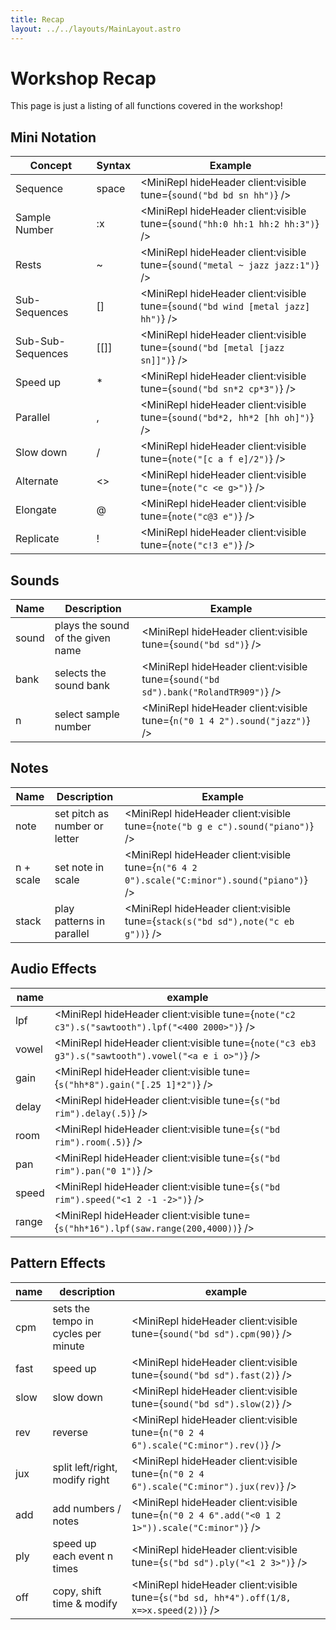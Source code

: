 ```yaml
---
title: Recap
layout: ../../layouts/MainLayout.astro
---
```



# Workshop Recap

This page is just a listing of all functions covered in the workshop!

## Mini Notation

| Concept           | Syntax   | Example                                                                          |
| ----------------- | -------- | -------------------------------------------------------------------------------- |
| Sequence          | space    | <MiniRepl hideHeader client:visible tune={`sound("bd bd sn hh")`} />             |
| Sample Number     | :x       | <MiniRepl hideHeader client:visible tune={`sound("hh:0 hh:1 hh:2 hh:3")`} />     |
| Rests             | ~        | <MiniRepl hideHeader client:visible tune={`sound("metal ~ jazz jazz:1")`} />     |
| Sub-Sequences     | \[\]     | <MiniRepl hideHeader client:visible tune={`sound("bd wind [metal jazz] hh")`} /> |
| Sub-Sub-Sequences | \[\[\]\] | <MiniRepl hideHeader client:visible tune={`sound("bd [metal [jazz sn]]")`} />    |
| Speed up          | \*       | <MiniRepl hideHeader client:visible tune={`sound("bd sn*2 cp*3")`} />            |
| Parallel          | ,        | <MiniRepl hideHeader client:visible tune={`sound("bd*2, hh*2 [hh oh]")`} />      |
| Slow down         | \/       | <MiniRepl hideHeader client:visible tune={`note("[c a f e]/2")`} />              |
| Alternate         | \<\>     | <MiniRepl hideHeader client:visible tune={`note("c <e g>")`} />                  |
| Elongate          | @        | <MiniRepl hideHeader client:visible tune={`note("c@3 e")`} />                    |
| Replicate         | !        | <MiniRepl hideHeader client:visible tune={`note("c!3 e")`} />                    |

## Sounds

| Name  | Description                       | Example                                                                            |
| ----- | --------------------------------- | ---------------------------------------------------------------------------------- |
| sound | plays the sound of the given name | <MiniRepl hideHeader client:visible tune={`sound("bd sd")`} />                     |
| bank  | selects the sound bank            | <MiniRepl hideHeader client:visible tune={`sound("bd sd").bank("RolandTR909")`} /> |
| n     | select sample number              | <MiniRepl hideHeader client:visible tune={`n("0 1 4 2").sound("jazz")`} />         |

## Notes

| Name      | Description                   | Example                                                                                      |
| --------- | ----------------------------- | -------------------------------------------------------------------------------------------- |
| note      | set pitch as number or letter | <MiniRepl hideHeader client:visible tune={`note("b g e c").sound("piano")`} />               |
| n + scale | set note in scale             | <MiniRepl hideHeader client:visible tune={`n("6 4 2 0").scale("C:minor").sound("piano")`} /> |
| stack     | play patterns in parallel     | <MiniRepl hideHeader client:visible tune={`stack(s("bd sd"),note("c eb g"))`} />             |

## Audio Effects

| name  | example                                                                                            |
| ----- | -------------------------------------------------------------------------------------------------- |
| lpf   | <MiniRepl hideHeader client:visible tune={`note("c2 c3").s("sawtooth").lpf("<400 2000>")`} />      |
| vowel | <MiniRepl hideHeader client:visible tune={`note("c3 eb3 g3").s("sawtooth").vowel("<a e i o>")`} /> |
| gain  | <MiniRepl hideHeader client:visible tune={`s("hh*8").gain("[.25 1]*2")`} />                        |
| delay | <MiniRepl hideHeader client:visible tune={`s("bd rim").delay(.5)`} />                              |
| room  | <MiniRepl hideHeader client:visible tune={`s("bd rim").room(.5)`} />                               |
| pan   | <MiniRepl hideHeader client:visible tune={`s("bd rim").pan("0 1")`} />                             |
| speed | <MiniRepl hideHeader client:visible tune={`s("bd rim").speed("<1 2 -1 -2>")`} />                   |
| range | <MiniRepl hideHeader client:visible tune={`s("hh*16").lpf(saw.range(200,4000))`} />                |

## Pattern Effects

| name | description                         | example                                                                                        |
| ---- | ----------------------------------- | ---------------------------------------------------------------------------------------------- |
| cpm  | sets the tempo in cycles per minute | <MiniRepl hideHeader client:visible tune={`sound("bd sd").cpm(90)`} />                         |
| fast | speed up                            | <MiniRepl hideHeader client:visible tune={`sound("bd sd").fast(2)`} />                         |
| slow | slow down                           | <MiniRepl hideHeader client:visible tune={`sound("bd sd").slow(2)`} />                         |
| rev  | reverse                             | <MiniRepl hideHeader client:visible tune={`n("0 2 4 6").scale("C:minor").rev()`} />            |
| jux  | split left/right, modify right      | <MiniRepl hideHeader client:visible tune={`n("0 2 4 6").scale("C:minor").jux(rev)`} />         |
| add  | add numbers / notes                 | <MiniRepl hideHeader client:visible tune={`n("0 2 4 6".add("<0 1 2 1>")).scale("C:minor")`} /> |
| ply  | speed up each event n times         | <MiniRepl hideHeader client:visible tune={`s("bd sd").ply("<1 2 3>")`} />                      |
| off  | copy, shift time & modify           | <MiniRepl hideHeader client:visible tune={`s("bd sd, hh*4").off(1/8, x=>x.speed(2))`} />       |

